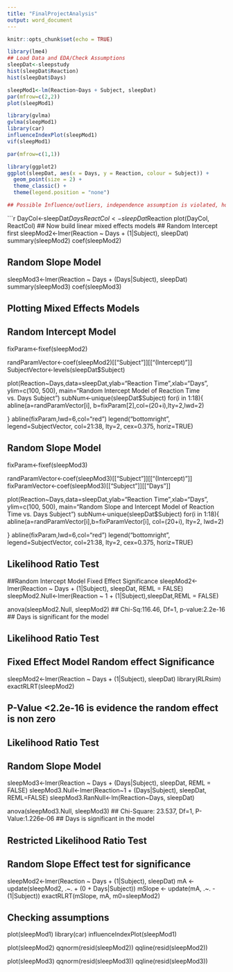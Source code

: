 ```yaml
---
title: "FinalProjectAnalysis"
output: word_document
---
```


```r
knitr::opts_chunk$set(echo = TRUE)
```


```r
library(lme4)
## Load Data and EDA/Check Assumptions
sleepDat<-sleepstudy
hist(sleepDat$Reaction)
hist(sleepDat$Days)

sleepMod1<-lm(Reaction~Days + Subject, sleepDat)
par(mfrow=c(2,2))
plot(sleepMod1)

library(gvlma)
gvlma(sleepMod1)
library(car)
influenceIndexPlot(sleepMod1)
vif(sleepMod1)

par(mfrow=c(1,1))

library(ggplot2)
ggplot(sleepDat, aes(x = Days, y = Reaction, colour = Subject)) +
  geom_point(size = 2) +
  theme_classic() +
  theme(legend.position = "none")

## Possible Influence/outliers, independence assumption is violated, homoscedasity may be violated. Going to try linear mixed effects models to see if they will fix the assumptions.
```

```r
DayCol<-sleepDat$Days
ReactCol<-sleepDat$Reaction
plot(DayCol, ReactCol)
## Now build linear mixed effects models
## Random Intercept first
sleepMod2<-lmer(Reaction ~ Days + (1|Subject), sleepDat)
summary(sleepMod2)
coef(sleepMod2)


## Random Slope Model
sleepMod3<-lmer(Reaction ~ Days + (Days|Subject), sleepDat)
summary(sleepMod3)
coef(sleepMod3)



## Plotting Mixed Effects Models
## Random Intercept Model
fixParam<-fixef(sleepMod2)

randParamVector<-coef(sleepMod2)[["Subject"]][["(Intercept)"]]
SubjectVector<-levels(sleepDat$Subject)

plot(Reaction~Days,data=sleepDat,ylab="Reaction Time",xlab="Days", ylim=c(100, 500), main="Random Intercept Model of Reaction Time vs. Days \nby Subject")
subNum<-unique(sleepDat$Subject)
for(i in 1:18){
abline(a=randParamVector[i], b=fixParam[2],col=(20+i),lty=2,lwd=2)

}
abline(fixParam,lwd=6,col="red")
legend("bottomright", legend=SubjectVector,
       col=21:38, lty=2, cex=0.375, horiz=TRUE)


## Random Slope Model
fixParam<-fixef(sleepMod3)

randParamVector<-coef(sleepMod3)[["Subject"]][["(Intercept)"]]
fixParamVector<-coef(sleepMod3)[["Subject"]][["Days"]]

plot(Reaction~Days,data=sleepDat,ylab="Reaction Time",xlab="Days", ylim=c(100, 500), main="Random Slope and Intercept Model of Reaction Time vs. Days \nby Subject")
subNum<-unique(sleepDat$Subject)
for(i in 1:18){
abline(a=randParamVector[i],b=fixParamVector[i], col=(20+i), lty=2, lwd=2)

}
abline(fixParam,lwd=6,col="red")
legend("bottomright", legend=SubjectVector,
       col=21:38, lty=2, cex=0.375, horiz=TRUE)


## Likelihood Ratio Test
##Random Intercept Model Fixed Effect Significance
sleepMod2<-lmer(Reaction ~ Days + (1|Subject), sleepDat, REML = FALSE)
sleepMod2.Null<-lmer(Reaction ~ 1 + (1|Subject),sleepDat,REML = FALSE)

anova(sleepMod2.Null, sleepMod2)
## Chi-Sq:116.46, Df=1, p-value:2.2e-16
## Days is significant for the model

## Likelihood Ratio Test
## Fixed Effect Model Random effect Significance
sleepMod2<-lmer(Reaction ~ Days + (1|Subject), sleepDat)
library(RLRsim)
exactRLRT(sleepMod2)

## P-Value <2.2e-16 is evidence the random effect is non zero

## Likelihood Ratio Test
## Random Slope Model
sleepMod3<-lmer(Reaction ~ Days + (Days|Subject), sleepDat, REML = FALSE)
sleepMod3.Null<-lmer(Reaction~1 + (Days|Subject), sleepDat, REML=FALSE)
sleepMod3.RanNull<-lm(Reaction~Days, sleepDat)

anova(sleepMod3.Null, sleepMod3)
## Chi-Square: 23.537, Df=1, P-Value:1.226e-06
## Days is significant in the model

## Restricted Likelihood Ratio Test
## Random Slope Effect test for significance

sleepMod2<-lmer(Reaction ~ Days + (1|Subject), sleepDat)
mA <- update(sleepMod2, .~. + (0 + Days|Subject))
mSlope <- update(mA, .~. - (1|Subject))
exactRLRT(mSlope, mA, m0=sleepMod2)



## Checking assumptions
plot(sleepMod1)
library(car)
influenceIndexPlot(sleepMod1)

plot(sleepMod2)
qqnorm(resid(sleepMod2))
qqline(resid(sleepMod2))

plot(sleepMod3)
qqnorm(resid(sleepMod3))
qqline(resid(sleepMod3))


